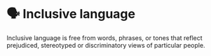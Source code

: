 # 🗣️ Inclusive language

Inclusive language is free from words, phrases, or tones that reflect prejudiced, stereotyped or discriminatory views of particular people.